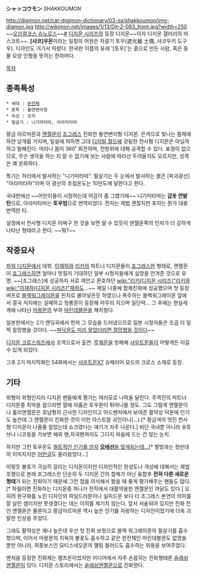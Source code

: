 '''シャッコウモン''' ''SHAKKOUMON''

http://digimon.net/cat-digimon-dictionary/03-sa/shakkoumon/img-digmon.jpg http://wikimon.net/images/1/13/Djt-2-083_front.jpg?width=250
~~[[오리컬코스 슈노로스]]~~[https://i.chzbgr.com/maxW500/3351736320/h0D2006D1/ #] 
[[디지몬 시리즈]]의 등장 디지몬~~이자 디지몬 갤러리의 마스코트~~. '''[샤코]우몬'''이라는 일칭의 어원은 차광기 토우(遮光器 土偶, 샤코우키 도구우). 디자인도 거기서 따왔다. 한국판 이름의 유래 '[토우]'는 흙으로 만든 사람, 혹은 동물 모양 인형을 뜻하는 한자어다.

[[목차]]
== 종족특성 ==
 * 세대 : [[완전체]]
 * 종족 : 돌연변이형
 * 속성 : 프리
 * 필살기 : 니기미타마, 아라미타마

황금 아르마몬과 [[엔젤몬]]이 [[조그레스]] 진화한 돌연변이형 디지몬. 은색으로 빛나는 몸체에 하얀 날개를 가지며, 일설에 의하면 고대 [[디지털 월드]]에 강림한 천사형 디지몬은 아닐까 하고 말해진다. 머리나 몸이 360˚ 회전하며, 전방위에 대해 공격할 수 있다. 표정이 없으므로, 무슨 생각을 하는 지 알 수 없기에 보는 사람에 따라선 두려울지도 모르지만, 성격은 꽤 온화하다.

특기는 허리에서 발사하는 "니기미타마". 필살기는 두 눈에서 발사하는 붉은 [파괴광선] "아라미타마"이며 이 광선의 초점온도는 10만도에 달한다고 한다.

국내판에선 ~~어린이들이 시청하는데 어감이 좀 그랬기에~~ 니기미타마는 '''갑옷 연발탄'''으로, 아라미타마는 '''토우빔'''으로 번역되었다. 전자는 제법 괜찮지만 후자는 뭔가 대충 번역한 티.

설정에서 천사형 디지몬 어쩌구 한 것을 보면 알 수 있듯이 엔젤몬쪽의 인자가 더 강하게 나타난 형태라고 한다. ~~뭐?~~

== 작중묘사 ==
[[파워 디지몬]]에서 데뷔. [[이재하]]와 [[리키]]의 파트너 디지몬들이 [[죠그레스]]한 형태로, 엔젤몬이 [[죠그레스]]하면 얼마나 멋질지 기대하던 일부 시청자들에게 실망을 안겨준 것으로 유명. ~~[조그레스]에 성공하자 서로 껴안고 환호하던 [[wiki:"리키(디지몬 시리즈)"리키]]와 [[wiki:"이재하(디지몬 시리즈)"재하]]도...~~ 제일 나중에 합체진화에 성공했으며 첫 등장 버프로 [[블랙워그레이몬]]을 핀치로 몰아넣은듯 하였으나 폭주하는 블랙워그레이몬 앞에서 결국 저지에는 실패하고 청룡몬이 등장해 마무리 지으며 일단락… 그 후에는 현실세계에 나타난 [[마왕몬]]의 부하 [[마린데블몬]]을 해치웠다.

일본판에서는 2기 엔딩곡에서 먼저 그 모습을 드러냈으므로 일본 시청자들은 조금 더 일찍 절망했을 것이다.
~~[http://blog.naver.com/koeenji/130157751017 파닥몬도 미리 알았더라면 절망했을 것이다]~~

[[디지몬 크로스워즈]]에서 조역으로서 출연. [[루체몬]]을 방해해 [[샤우트몬]]들이 어떻게든 이길 수 있게 되었다. 

그후 2기 마지막화인 54화에서는 [[샤우트몬X7]] 슈페리어 모드의 크로스 소재로 등장.



== 기타 == 

외형이 외형인지라 디지몬 팬들에게 평가는 여러모로 나락을 달린다. 주역진의 파트너 디지몬중 최악을 꼽으라면 열에 아홉은 토우몬이 튀어나올 정도. 그도 그럴게 엔젤몬이나 홀리엔젤몬은 호남형의 근사한 디자인이고 어드벤처에서 보여준 활약상 덕분에 인기도 높은데 그 엔젤몬이 진화한 것이 이런 아스트랄 괴인이니(…).[* 황금색의 멋진 천사형 디지몬이 나올줄 알았는데 쇼크였다는 얘기가 자주 나온다.] 비단 국내뿐 아니라 유튜브나 니코동을 가보면 해외 팬,자국팬까지도 그다지 마음에 드는 건 않는 눈치.

하지만 그런 토우몬도 [[치타맨|컬트적인 인기를 얻자]] [http://m.dcinside.com/view.php?id=dgm&no=11302&page=1&recommend=1 '''모에선'''을 맞게되는데...][* 짤방과는 정반대의 이미지지만 [http://m.dcinside.com/view.php?id=dgm&no=8429&page=&recommend=1 이런글]도 올라왔었다...] 

이렇듯 불호가 극심히 갈리는 디지몬이지만 디자인적인 완성도나 개성에 대해서는 제법 호평으로 본래 조그레스란 단순히 두 디지몬 간의 합체가 아닌 융합후 '''전혀 다른 새로운 형태'''가 되는 진화이기 때문에 그런 점을 의식해서 봤을 때 좋게 평가해주는 팬들도 많다.[* 하필이면 진화하는 디지몬중 하나가 전작에서 대활약을한 엔젤몬인 까닭도 있다.] 오히려 완구화를 노린 디자인의 파일드라몬이나 실피드몬 보다 더 조그레스 본연의 의미를 잘 살린 셈이지만 못생겼다는 데는 이의를 제기치 않는다. 앞서 서술되어 있지만 진화 전인 엔젤몬은 물론이고 황금아르마몬 역시 높은 인기를 자랑하는 디자인이었기에 더욱 괴랄한 인상을 주었다.

그래도 활약상은 꽤나 높은데 우선 첫 진화 보정으로 블랙 워그레이몬의 필살기를 흡수했으며, 이어서 마왕몬의 지옥의 불꽃도 흡수하고 같은 완전체인 마린데블몬도 없앴을 뿐만 아니라, 최종보스인 묘티스네오몬의 멜팅 블러드도 흡수하는 위용을 보여주었다.

맨처음 등장한 진화체는 램프몬이었지만 미디어에서 자주 손꼽히는 진화형태론 [[슬래쉬엔젤몬]]이 있다. 디지몬 스토리에서는 [[슬래쉬엔젤몬]]으로 진화한다.  
